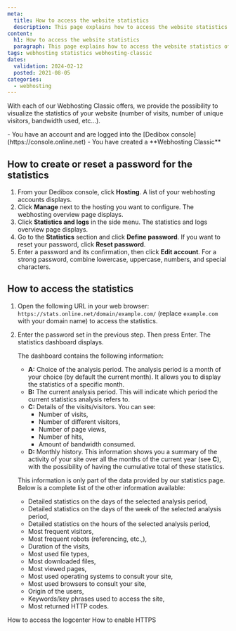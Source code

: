 ```yaml
---
meta:
  title: How to access the website statistics
  description: This page explains how to access the website statistics of a Webhosting Classic
content:
  h1: How to access the website statistics
  paragraph: This page explains how to access the website statistics of a Webhosting Classic
tags: webhosting statistics webhosting-classic 
dates:
  validation: 2024-02-12
  posted: 2021-08-05
categories:
  - webhosting
---
```


<Macro id="webhosting-online" />

With each of our Webhosting Classic offers, we provide the possibility to visualize the statistics of your website (number of visits, number of unique visitors, bandwidth used, etc…).

<Message type="requirement">
  - You have an account and are logged into the [Dedibox console](https://console.online.net)
  - You have created a **Webhosting Classic**
</Message>

## How to create or reset a password for the statistics

1. From your Dedibox console, click **Hosting**. A list of your webhosting accounts displays.
2. Click **Manage** next to the hosting you want to configure. The webhosting overview page displays.
3. Click **Statistics and logs** in the side menu. The statistics and logs overview page displays.
4. Go to the **Statistics** section and click **Define password**. If you want to reset your password, click **Reset password**.
5. Enter a password and its confirmation, then click **Edit account**.
    <Message type="tip">
      For a strong password, combine lowercase, uppercase, numbers, and special characters.
    </Message>

## How to access the statistics

1. Open the following URL in your web browser: `https://stats.online.net/domain/example.com/` (replace `example.com` with your domain name) to access the statistics.
2. Enter the password set in the previous step. Then press Enter. The statistics dashboard displays.
    <Lightbox src="scaleway_webhosting_statistics.webp" alt="" />

    The dashboard contains the following information:

    * **A:** Choice of the analysis period. The analysis period is a month of your choice (by default the current month). It allows you to display the statistics of a specific month.
    * **B:** The current analysis period. This will indicate which period the current statistics analysis refers to.
    * **C:** Details of the visits/visitors. You can see:
        * Number of visits,
        * Number of different visitors,
        * Number of page views,
        * Number of hits,
        * Amount of bandwidth consumed.
    * **D:** Monthly history. This information shows you a summary of the activity of your site over all the months of the current year (see **C**), with the possibility of having the cumulative total of these statistics.

    This information is only part of the data provided by our statistics page. Below is a complete list of the other information available:

    * Detailed statistics on the days of the selected analysis period,
    * Detailed statistics on the days of the week of the selected analysis period,
    * Detailed statistics on the hours of the selected analysis period,
    * Most frequent visitors,
    * Most frequent robots (referencing, etc.,),
    * Duration of the visits,
    * Most used file types,
    * Most downloaded files,
    * Most viewed pages,
    * Most used operating systems to consult your site,
    * Most used browsers to consult your site,
    * Origin of the users,
    * Keywords/key phrases used to access the site,
    * Most returned HTTP codes.


<Navigation title="See also">
  <PreviousButton to="/dedibox-console/classic-hosting/how-to/access-logcenter/">How to access the logcenter</PreviousButton>
  <NextButton to="/dedibox-console/classic-hosting/how-to/enable-https/">How to enable HTTPS</NextButton>
</Navigation>